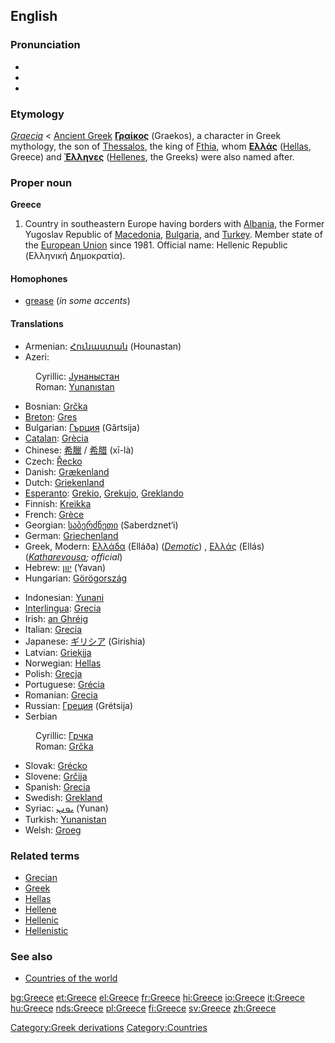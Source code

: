 {{wikipedia}}
==English==

===Pronunciation===
*{{AHD|grēs}}
*{{IPA|/griːs/}}
*{{SAMPA|/gri:s/}}

===Etymology===
[[Category:Greek derivations]]
{{L.}} ''[[Graecia]]'' < [[Ancient Greek]] '''[[Γραίκος]]''' (Graekos), a character in Greek mythology, the son of [[w:Thessalos|Thessalos]], the king of [[w:Fthia|Fthia]], whom '''[[Ελλάς]]''' ([[Hellas]], Greece) and '''[[Έλληνες]]''' ([[Hellene]]s, the Greeks) were also named after.

===Proper noun===
'''Greece'''

#Country in southeastern Europe having borders with [[Albania]], the Former Yugoslav Republic of [[Macedonia]], [[Bulgaria]], and [[Turkey]]. Member state of the [[European Union]] since 1981. Official name: Hellenic Republic (Ελληνική Δημοκρατία).

====Homophones====
*[[grease]] (''in some accents'')<!--some accents pronounce this word /gri:z/ for the verb-->

====Translations====
{{top}}
*Armenian: [[Հունաստան]] (Hounastan)
*Azeri:
:Cyrillic: [[Јунаныстан]]
:Roman: [[Yunanıstan]]
*Bosnian: [[Grčka]] {{f}}
*[[Breton]]: [[Gres]]
*Bulgarian: [[Гърция]] (Gǎrtsija) {{f}}
*[[Catalan]]: [[Grècia]]
*Chinese: [[希臘]] / [[希腊]] (xī-là)
*Czech: [[Řecko]]
*Danish: [[Grækenland]]
*Dutch: [[Griekenland]]
*[[Esperanto]]: [[Grekio]], [[Grekujo]], [[Greklando]]
*Finnish: [[Kreikka]]
*French: [[Grèce]] {{f}}
*Georgian: [[საბერძნეთი]] (Saberdznet‘i)
*German: [[Griechenland]] {{n}}
*Greek, Modern: [[Ελλάδα]] (Elláða) {{f}} (''[[Demotic]]'') <!--the pronunciation belongs on the Greek page: [e̞ˈlaða]--> {{f}}, [[Ελλάς]] (Ellás) {{f}} (''[[Katharevousa]]; official'') <!--the pronunciation belongs on the Greek page: [e̞ˈlas] -->
*Hebrew: [[יוון]] (Yavan)
*Hungarian: [[Görögország]]
{{mid}}
*Indonesian: [[Yunani]]
*[[Interlingua]]: [[Grecia]]
*Irish: [[an Ghréig]] {{f}}
*Italian: [[Grecia]] {{f}}
*Japanese: [[ギリシア]] (Girishia)
*Latvian: [[Grieķija]] {{f}}
*Norwegian: [[Hellas]]
*Polish: [[Grecja]] {{f}}
*Portuguese: [[Grécia]] {{f}}
*Romanian: [[Grecia]] {{f}}
*Russian: [[Греция]] (Grétsija) {{f}}
*Serbian
:Cyrillic: [[Грчка]] {{f}}
:Roman: [[Grčka#Serbian|Grčka]] {{f}}
*Slovak: [[Grécko]] {{n}}
*Slovene: [[Grčija]] {{f}}
*Spanish: [[Grecia]] {{f}}
*Swedish: [[Grekland]]
*Syriac: [[ܝܘܢܢ]] (Yunan)
*Turkish: [[Yunanistan]]
*Welsh: [[Groeg]] {{f}}
{{bottom}}

===Related terms===
*[[Grecian]]
*[[Greek]]
*[[Hellas]]
*[[Hellene]]
*[[Hellenic]]
*[[Hellenistic]]

===See also===
*[[Countries of the world]]

[[Category:Countries]]

[[bg:Greece]]
[[et:Greece]]
[[el:Greece]]
[[fr:Greece]]
[[hi:Greece]]
[[io:Greece]]
[[it:Greece]]
[[hu:Greece]]
[[nds:Greece]]
[[pl:Greece]]
[[fi:Greece]]
[[sv:Greece]]
[[zh:Greece]]